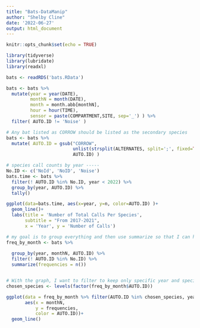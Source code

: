 ```yaml
---
title: "Bats-DataManip"
author: "Shelby Cline"
date: '2022-06-27'
output: html_document
---
```


```r
knitr::opts_chunk$set(echo = TRUE)

library(tidyverse)
library(lubridate)
library(readxl)

bats <- readRDS('bats.RData')

bats <- bats %>% 
  mutate(year = year(DATE), 
         monthN = month(DATE),
         month = month.abb[monthN],
         hour = hour(TIME),
         sensor = paste(COMPARTMENT,SITE, sep='_') ) %>% 
  filter( AUTO.ID != 'Noise' )

# Any bat listed as CORROW should be listed as the secondary species
bats <- bats %>% 
  mutate( AUTO.ID = gsub("CORROW", 
                         unlist(strsplit(ALTERNATES, split=';', fixed=TRUE))[1],
                         AUTO.ID) )
```


```r
# species call counts by year -----
No.ID <- c('NoId', 'NoID', 'Noise')
bats.time <- bats %>% 
  filter(! AUTO.ID %in% No.ID, year < 2022) %>% 
  group_by(year, AUTO.ID) %>%
  tally()

ggplot(data=bats.time, aes(x=year, y=n, color=AUTO.ID) )+
  geom_line()+
  labs(title = 'Number of Total Calls Per Species', 
       subtitle = "From 2017-2021", 
       x = 'Year', y = 'Number of Calls')
```

```r
# my goal is to group everything and then use summarize so that I can have the total frequency of the bats by species across months.
freq_by_month <- bats %>% 
  
  group_by(year, monthN, AUTO.ID) %>% 
  filter(! AUTO.ID %in% No.ID) %>% 
  summarize(frequencies = n())


# With the graph, I want to filter to keep only specific year and species combinations for clarity, and I want months to be on the x-axis and the number of calls recorded on the y. 
chosen_species <- levels(factor(freq_by_month$AUTO.ID))

ggplot(data = freq_by_month %>% filter(AUTO.ID %in% chosen_species, year == 2017),
       aes(x = monthN,
           y = frequencies,
           color = AUTO.ID))+
  geom_line() 










``` 



